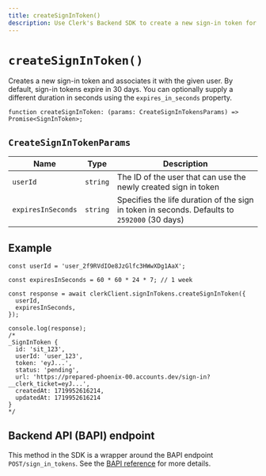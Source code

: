 ```yaml
---
title: createSignInToken()
description: Use Clerk's Backend SDK to create a new sign-in token for a given user.
---
```


# `createSignInToken()`

Creates a new sign-in token and associates it with the given user. By default, sign-in tokens expire in 30 days. You can optionally supply a different duration in seconds using the `expires_in_seconds` property.

```tsx {{ prettier: false }}
function createSignInToken: (params: CreateSignInTokensParams) => Promise<SignInToken>;
```

## `CreateSignInTokenParams`

| Name | Type | Description |
| - | - | - |
| `userId` | `string` | The ID of the user that can use the newly created sign in token |
| `expiresInSeconds` | `string` | Specifies the life duration of the sign in token in seconds. Defaults to `2592000` (30 days) |

## Example

```tsx {{ prettier: false }}
const userId = 'user_2f9RVdIOe8JzGlfc3HWwXDg1AaX';

const expiresInSeconds = 60 * 60 * 24 * 7; // 1 week

const response = await clerkClient.signInTokens.createSignInToken({
  userId,
  expiresInSeconds,
});

console.log(response);
/*
_SignInToken {
  id: 'sit_123',
  userId: 'user_123',
  token: 'eyJ...',
  status: 'pending',
  url: 'https://prepared-phoenix-00.accounts.dev/sign-in?__clerk_ticket=eyJ...',
  createdAt: 1719952616214,
  updatedAt: 1719952616214
}
*/
```

## Backend API (BAPI) endpoint

This method in the SDK is a wrapper around the BAPI endpoint `POST/sign_in_tokens`. See the [BAPI reference](/docs/reference/backend-api/tag/Sign-in-Tokens#operation/CreateSignInToken) for more details.
